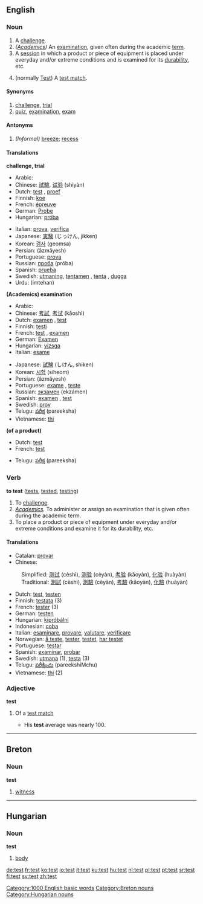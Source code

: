 {{see|Test}}
==English==
=== Noun ===
{{en-noun-reg}}

#A [[challenge#Noun|challenge]].
#''([[Academics]])'' An [[examination]], given often during the academic [[term]].
#A [[session]] in which a product or piece of equipment is placed under everyday and/or extreme conditions and is examined for its [[durability]], etc.
#{{Cricket}} (normally [[Test]]) A [[test match]].

==== Synonyms ====
#[[challenge]], [[trial]]
#[[quiz]], [[examination]], [[exam]]

==== Antonyms ====
#''(Informal)'' [[breeze]]; [[recess]]

==== Translations ====
'''challenge, trial'''
{{top}}
*Arabic: {{ARchar|[[اختبار]]}} {{Unicode|(’iχtibá:r)}} {{m}}
*Chinese: [[試驗]], [[试验]] (shìyàn)
*Dutch: [[test]] {{m}}, [[proef]] {{m}}
*Finnish: [[koe]]
*French: [[épreuve]] {{f}}
*German: [[Probe]] {{f}}
*Hungarian: [[próba]]
{{mid}}
*Italian: [[prova]], [[verifica]]
*Japanese: [[実験]] (じっけん, jikken)
*Korean: [[검사]] (geomsa)
*Persian: {{FAchar|[[آزمایش]]}} (âzmâyesh)
*Portuguese: [[prova]] {{f}}
*Russian: [[проба]] (próba) {{f}}
*Spanish: [[prueba]] {{f}}
*Swedish: [[utmaning]], [[tentamen]] {{c}}, [[tenta]] {{c}}, [[dugga]] {{c}}
*Urdu: (imtehan) {{m}}
{{bottom}}

'''(Academics) examination'''
{{top}}
*Arabic: {{ARchar|[[امتحان]]}} {{Unicode|(’imtihá:n)}} {{m}}
*Chinese: [[考試]], [[考试]] (kǎoshì)
*Dutch: [[examen]] {{n}}, [[test]] {{m}}
*Finnish: [[testi]]
*French: [[test]] {{m}}, [[examen]] {{m}}
*German: [[Examen]] {{m}}
*Hungarian: [[vizsga]]
*Italian: [[esame]] {{m}}
{{mid}}
*Japanese: [[試験]] (しけん, shiken)
*Korean: [[시험]] (siheom)
*Persian: {{FAchar|[[آزمایش]]}} (âzmâyesh)
*Portuguese: [[exame]] {{m}}, [[teste]] {{m}}
*Russian: [[экзамен]] (ekzámen) {{m}}
*Spanish: [[examen]] {{m}}, [[test]] {{m}}
*Swedish: [[prov]]
*Telugu: [[పరీక్ష]] (pareeksha)
*Vietnamese: [[thi]]
{{bottom}}

'''(of a product)'''
{{top}}
*Dutch: [[test]] {{m}}
*French: [[test]] {{m}}
{{mid}}
*Telugu: [[పరీక్ష]] (pareeksha)
{{bottom}}

=== Verb ===
'''to test''' ([[tests]], [[tested]], [[testing]])

#To [[Challenge#Verb|challenge]].
#''[[Academics]].'' To administer or assign an examination that is given often during the academic term.
#To place a product or piece of equipment under everyday and/or extreme conditions and examine it for its durability, etc.

==== Translations ====
*Catalan: [[provar]]
*Chinese:
:Simplified: [[测试]] (cèshì), [[测验]] (cèyàn), [[考验]] (kǎoyàn), [[化验]] (huàyàn)
:Traditional: [[測試]] (cèshì), [[測驗]] (cèyàn), [[考驗]] (kǎoyàn), [[化驗]] (huàyàn)
*Dutch: [[test]], [[testen]]
*Finnish: [[testata]] (3)
*French: [[tester]] (3)
*German: [[testen]]
*Hungarian: [[kipróbálni]]
*Indonesian: [[coba]]
*Italian: [[esaminare]], [[provare]], [[valutare]], [[verificare]]
*Norwegian: [[å teste]], [[tester]], [[testet]], [[har testet]]
*Portuguese: [[testar]]
*Spanish: [[examinar]], [[probar]]
*Swedish: [[utmana]] (1), [[testa]] (3)
*Telugu: [[పరీక్షించు]] (pareekshiMchu)
*Vietnamese: [[thi]] (2)

===Adjective===
'''test'''

#{{Cricket}} Of a [[test match]]
#* His '''test''' average was nearly 100.


----

==Breton==
===Noun===
'''test'''

# [[witness]]


----

==Hungarian==
===Noun===
'''test'''

#[[body]]

[[Category:1000 English basic words]]
[[Category:Breton nouns]]
[[Category:Hungarian nouns]]

[[de:test]]
[[fr:test]]
[[ko:test]]
[[io:test]]
[[it:test]]
[[ku:test]]
[[hu:test]]
[[nl:test]]
[[pl:test]]
[[pt:test]]
[[sr:test]]
[[fi:test]]
[[sv:test]]
[[zh:test]]